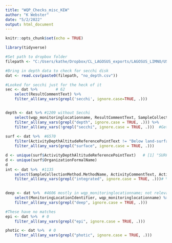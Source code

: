 ```yaml
---
title: "WQP_Checks_misc_KEW"
author: "K Webster"
date: "5/2/2022"
output: html_document
---
```


```r
knitr::opts_chunk$set(echo = TRUE)
```


```r
library(tidyverse)
```


```r
#Set path to dropbox folder
filepath <- "C:/Users/kathe/Dropbox/CL_LAGOSUS_exports/LAGOSUS_LIMNO/US_NEW/"
```

```r

#Bring in depth data to check for secchi disk
dat <- read.csv(paste0(filepath, "no_depth.csv"))


```

```r
#Looked for secchi just for the heck of it
sec <- dat %>%        # 62 
    select(ResultCommentText) %>% 
    filter_all(any_vars(grepl('secchi', ignore.case=TRUE, .))) 


depth <- dat %>% #1209 without Secchi
    select(wqp_monitoringlocationname, ResultCommentText, SampleCollectionMethod.MethodIdentifier) %>%   #, ActivityCommentText) %>% 
    filter_all(any_vars(grepl("depth", ignore.case = TRUE, .))) %>% 
    filter_all(any_vars(!grepl("secchi", ignore.case = TRUE, .)))  #Get rid of secchi 
   
surf <- dat %>%  #6570
    filter(ActivityDepthAltitudeReferencePointText != "Below land-surface datum") %>%  #column 16
    filter_all(any_vars(grepl("surface", ignore.case = TRUE, .))) 

d <- unique(surf$ActivityDepthAltitudeReferencePointText)   # [1] "SURFACE" "Surface"
d <- unique(surf$OrganizationFormalName) 
d
int <- dat %>%  #1135
    select(SampleCollectionMethod.MethodName, ActivityCommentText, ActivityTypeCode, ResultCommentText ) %>% 
    filter_all(any_vars(grepl("integrated", ignore.case = TRUE, .)))# %>% 
    

deep <- dat %>%  #4606 mostly in wqp_monitoringlocationname; not relevant to samples
    select(MonitoringLocationIdentifier, wqp_monitoringlocationname) %>% 
    filter_all(any_vars(grepl("deep", ignore.case = TRUE, .))) 

#These have no matches
epi <- dat %>%  # 0
    filter_all(any_vars(grepl("epi", ignore.case = TRUE, .))) 

photic <- dat %>%  # 0
    filter_all(any_vars(grepl("photic", ignore.case = TRUE, .))) 





```


